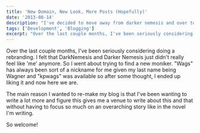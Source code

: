 ```yaml
---
title: 'New Domain, New Look, More Posts (Hopefully)'
date: '2013-08-14'
description: "I've decided to move away from darker nemesis and over to kpwags"
tags: ['Development', 'Blogging']
excerpt: "Over the last couple months, I've been seriously considering doing a rebranding. I felt that DarkNemesis and Darker Nemesis just didn't really feel like 'me' anymore. So I went about trying to find a new moniker. 'Wags' has always been sort of a nickname for me given my last name being Wagner and 'kpwags' was available so after some thought, I ended up liking it and now here we are."
---
```


Over the last couple months, I've been seriously considering doing a rebranding. I felt that DarkNemesis and Darker Nemesis just didn't really feel like 'me' anymore. So I went about trying to find a new moniker. "Wags" has always been sort of a nickname for me given my last name being Wagner and "kpwags" was available so after some thought, I ended up liking it and now here we are.

The main reason I wanted to re-make my blog is that I've been wanting to write a lot more and figure this gives me a venue to write about this and that without having to focus so much on an overarching story like in the novel I'm writing.

So welcome!
